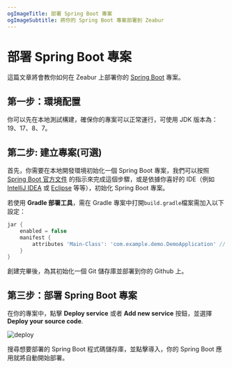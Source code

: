 ```yaml
---
ogImageTitle: 部署 Spring Boot 專案
ogImageSubtitle: 將你的 Spring Boot 專案部署到 Zeabur
---
```


# 部署 Spring Boot 專案

這篇文章將會教你如何在 Zeabur 上部署你的 [Spring Boot](https://spring.io/projects/spring-boot) 專案。

## 第一步：環境配置

你可以先在本地測試構建，確保你的專案可以正常運行，可使用 JDK 版本為：19、17、8、7。

## 第二步: 建立專案(可選)

首先，你需要在本地開發環境初始化一個 Spring Boot 專案，我們可以按照 [Spring Boot 官方文件](https://spring.io/quickstart) 的指示來完成這個步驟，或是依據你喜好的 IDE（例如 [IntelliJ IDEA](https://www.jetbrains.com/idea/) 或 [Eclipse](https://www.eclipse.org/) 等等），初始化 Spring Boot 專案。

若使用 **Gradle 部署工具**，需在 Gradle 專案中打開`build.gradle`檔案需加入以下設定：

```groovy
jar {
    enabled = false
    manifest {
        attributes 'Main-Class': 'com.example.demo.DemoApplication' // <-- 請注意這裡
    }
}
```

創建完畢後，為其初始化一個 Git 儲存庫並部署到你的 Github 上。

## 第三步：部署 Spring Boot 專案

在你的專案中，點擊 **Deploy service** 或者 **Add new service** 按鈕，並選擇 **Deploy your source code**.

![deploy](/framework/deploy.png)

搜尋想要部署的 Spring Boot 程式碼儲存庫，並點擊導入，你的 Spring Boot 應用就將自動開始部署。

